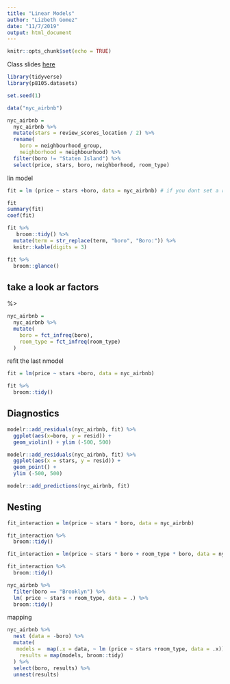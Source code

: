 ```yaml
---
title: "Linear Models"
author: "Lizbeth Gomez"
date: "11/7/2019"
output: html_document
---
```


```r
knitr::opts_chunk$set(echo = TRUE)
```


Class slides [here](https://p8105.com/linear_models.html)

```r
library(tidyverse)
library(p8105.datasets)

set.seed(1)
```


```r
data("nyc_airbnb")

nyc_airbnb = 
  nyc_airbnb %>% 
  mutate(stars = review_scores_location / 2) %>% 
  rename(
    boro = neighbourhood_group,
    neighborhood = neighbourhood) %>% 
  filter(boro != "Staten Island") %>% 
  select(price, stars, boro, neighborhood, room_type)
```


lin model
```r
fit = lm (price ~ stars +boro, data = nyc_airbnb) # if you dont set a referene or dummy it'll take the alphabetical order

```

```r
fit
summary(fit)
coef(fit)
```

```r

fit %>% 
   broom::tidy() %>% 
  mutate(term = str_replace(term, "boro", "Boro:")) %>% 
  knitr::kable(digits = 3)

fit %>% 
  broom::glance()
```

## take a look ar factors

%>
```r
nyc_airbnb = 
  nyc_airbnb %>% 
  mutate(
    boro = fct_infreq(boro), 
    room_type = fct_infreq(room_type)
  )
```

refit the last nmodel

```r
fit = lm(price ~ stars +boro, data = nyc_airbnb)

fit %>% 
  broom::tidy()
```

## Diagnostics

```r
modelr::add_residuals(nyc_airbnb, fit) %>% 
  ggplot(aes(x=boro, y = resid)) + 
  geom_violin() + ylim (-500, 500)

modelr::add_residuals(nyc_airbnb, fit) %>% 
  ggplot(aes(x = stars, y = resid)) + 
  geom_point() + 
  ylim (-500, 500)

modelr::add_predictions(nyc_airbnb, fit)

```

## Nesting

```r
fit_interaction = lm(price ~ stars * boro, data = nyc_airbnb) 

fit_interaction %>% 
  broom::tidy() 

fit_interaction = lm(price ~ stars * boro + room_type * boro, data = nyc_airbnb) 

fit_interaction %>% 
  broom::tidy()
```

```r
nyc_airbnb %>% 
  filter(boro == "Brooklyn") %>% 
  lm( price ~ stars + room_type, data = .) %>% 
  broom::tidy()
```

mapping
```r
nyc_airbnb %>% 
  nest (data = -boro) %>% 
  mutate(
   models =  map(.x = data, ~ lm (price ~ stars +room_type, data = .x)), 
    results = map(models, broom::tidy)
  ) %>% 
  select(boro, results) %>% 
  unnest(results)
```

